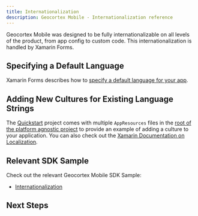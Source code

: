 ```yaml
---
title: Internationalization
description: Geocortex Mobile - Internationalization reference
---
```



<TranslationCallout />

Geocortex Mobile was designed to be fully internationalizable on all levels of the product, from app config to custom code. This internationalization is handled by Xamarin Forms.

## Specifying a Default Language

Xamarin Forms describes how to [specify a default language for your app](https://docs.microsoft.com/en-us/xamarin/xamarin-forms/app-fundamentals/localization/text?pivots=windows#specify-the-default-culture).

## Adding New Cultures for Existing Language Strings

The [Quickstart](https://github.com/geocortex/vertigis-mobile-quickstart) project comes with multiple `AppResources` files in the [root of the platform agnostic project](https://github.com/geocortex/vertigis-mobile-quickstart/tree/master/App1/App1) to provide an example of adding a culture to your application. You can also check out the [Xamarin Documentation on Localization](https://docs.microsoft.com/en-us/xamarin/xamarin-forms/app-fundamentals/localization/).

## Relevant SDK Sample

Check out the relevant Geocortex Mobile SDK Sample:

-   [Internationalization](https://github.com/geocortex/vertigis-mobile-samples/tree/master/Geocortex.Mobile.Samples/Geocortex.Mobile.Samples/Samples/Conceptual/Internationalization)

## Next Steps

<UseCaseContainer>
    <UseCaseCard
        title="Internationalization in App Config"
        description="Learn how to use language strings in the app config"
        link={useBaseUrl(
            "docs/mobile/configuration-app-config-reference#internationalization"
        )}
    />
    <UseCaseCard
        title="Internationalize Components"
        description="Learn how to use language strings for user facing text in components"
        link={useBaseUrl("docs/mobile/sdk-components-internationalization")}
    />
</UseCaseContainer>
